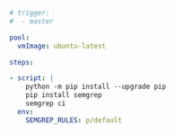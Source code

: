 ```yaml
# trigger:
#  - master

pool:
  vmImage: ubuntu-latest

steps: 

- script: |
    python -m pip install --upgrade pip
    pip install semgrep
    semgrep ci
  env: 
    SEMGREP_RULES: p/default
```
